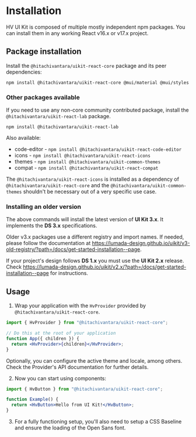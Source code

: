 

<Meta title="Introduction/Installation" />

# Installation

HV UI Kit is composed of multiple mostly independent npm packages. You can install them in any working React v16.x or v17.x project.

## Package installation

Install the `@hitachivantara/uikit-react-core` package and its peer dependencies:

```shell
npm install @hitachivantara/uikit-react-core @mui/material @mui/styles
```

### Other packages available

If you need to use any non-core community contributed package, install the `@hitachivantara/uikit-react-lab` package.

```shell
npm install @hitachivantara/uikit-react-lab
```

Also available:

- code-editor - `npm install @hitachivantara/uikit-react-code-editor`
- icons - `npm install @hitachivantara/uikit-react-icons`
- themes - `npm install @hitachivantara/uikit-common-themes`
- compat - `npm install @hitachivantara/uikit-react-compat`

The `@hitachivantara/uikit-react-icons` is installed as a dependency of `@hitachivantara/uikit-react-core` and the `@hitachivantara/uikit-common-themes` shouldn't be necessary out of a very specific use case.

### Installing an older version

The above commands will install the latest version of **UI Kit 3.x**. It implements the **DS 3.x** specifications.

Older v3.x packages use a different registry and import names. If needed, please follow the documentation at https://lumada-design.github.io/uikit/v3-old-registry/?path=/docs/get-started-installation--page.

If your project's design follows **DS 1.x** you must use the **UI Kit 2.x** release. Check https://lumada-design.github.io/uikit/v2.x/?path=/docs/get-started-installation--page for instructions.

## Usage

1. Wrap your application with the `HvProvider` provided by `@hitachivantara/uikit-react-core`.

```jsx
import { HvProvider } from "@hitachivantara/uikit-react-core";

// Do this at the root of your application
function App({ children }) {
  return <HvProvider>{children}</HvProvider>;
}
```

Optionally, you can configure the active theme and locale, among others.
Check <LinkTo kind="Theme/Provider" story="Main" className="sbdocs sbdocs-a">the Provider's API documentation</LinkTo> for further details.

2. Now you can start using components:

```jsx
import { HvButton } from "@hitachivantara/uikit-react-core";

function Example() {
  return <HvButton>Hello from UI Kit!</HvButton>;
}
```

3. For a fully functioning setup, you'll also need to setup a <LinkTo kind="Theme/CSS Baseline" story="Page" className="sbdocs sbdocs-a">CSS Baseline</LinkTo>
   and ensure <LinkTo kind="Theme/Typography" story="Description" className="sbdocs sbdocs-a">the loading of the Open Sans font</LinkTo>.
